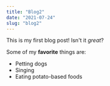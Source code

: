```yaml
---
title: "Blog2"
date: "2021-07-24"
slug: "blog2"
---
```


This is my first blog post! Isn't it *great*?

Some of my **favorite** things are:

* Petting dogs
* Singing
* Eating potato-based foods